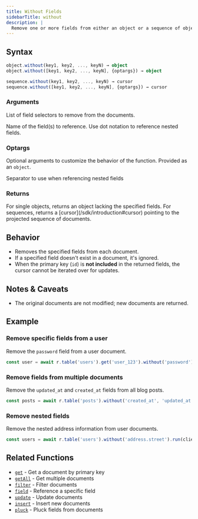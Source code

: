 ```yaml
---
title: Without Fields
sidebarTitle: without
description: |
  Remove one or more fields from either an object or a sequence of objects.
---
```



## Syntax

<CodeGroup>

```ts TypeScript
object.without(key1, key2, ..., keyN) → object
object.without([key1, key2, ..., keyN], {optargs}) → object

sequence.without(key1, key2, ..., keyN) → cursor
sequence.without([key1, key2, ..., keyN], {optargs}) → cursor
```

</CodeGroup>

### Arguments

List of field selectors to remove from the documents.

<ParamField body="key" type="string" required>
  Name of the field(s) to reference. Use dot notation to reference nested fields.
</ParamField>

### Optargs

Optional arguments to customize the behavior of the function. Provided as an `object`.

<ParamField body="separator" type="string" default=".">
  Separator to use when referencing nested fields
</ParamField>

### Returns

<ParamField body="result" type="object | Cursor">
  For single objects, returns an object lacking the specified fields. For sequences, returns a
  [cursor](/sdk/introduction#cursor) pointing to the projected sequence of documents.
</ParamField>

## Behavior

- Removes the specified fields from each document.
- If a specified field doesn't exist in a document, it's ignored.
- When the primary key (`id`) is **not included** in the returned fields, the cursor cannot be iterated over for updates.

## Notes & Caveats

- The original documents are not modified; new documents are returned.

## Example

### Remove specific fields from a user

Remove the `password` field from a user document.

<CodeGroup>

```ts TypeScript
const user = await r.table('users').get('user_123').without('password').run(client);
```

</CodeGroup>

### Remove fields from multiple documents

Remove the `updated_at` and `created_at` fields from all blog posts.

<CodeGroup>

```ts TypeScript
const posts = await r.table('posts').without('created_at', 'updated_at').run(client);
```

</CodeGroup>

### Remove nested fields

Remove the nested address information from user documents.

<CodeGroup>

```ts TypeScript
const users = await r.table('users').without('address.street').run(client);
```

</CodeGroup>

## Related Functions

- [`get`](/sdk/get) - Get a document by primary key
- [`getAll`](/sdk/get-all) - Get multiple documents
- [`filter`](/sdk/filter) - Filter documents
- [`field`](/sdk/field) - Reference a specific field
- [`update`](/sdk/update) - Update documents
- [`insert`](/sdk/insert) - Insert new documents
- [`pluck`](/sdk/pluck) - Pluck fields from documents

<DocumentationFooter />
